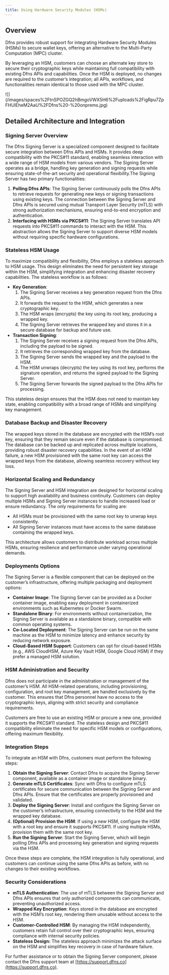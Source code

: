 ```yaml
---
title: Using Hardware Security Modules (HSMs)
---
```


## Overview

Dfns provides robust support for integrating Hardware Security Modules (HSMs) to secure wallet keys, offering an alternative to the Multi-Party Computation (MPC) cluster.

By leveraging an HSM, customers can choose an alternate key store to secure their cryptographic keys while maintaining full compatibility with existing Dfns APIs and capabilities. Once the HSM is deployed, no changes are required to the customer’s integration; all APIs, workflows, and functionalities remain identical to those used with the MPC cluster.

<Frame>![](/images/spaces%2FtnSPOZGQ2hBmgoVWX5H6%2Fuploads%2FigRpu7ZpFHUlEheM2AaU%2FDfns%20-%20onprems.jpg)</Frame>

## Detailed Architecture and Integration

### Signing Server Overview

The Dfns Signing Server is a specialized component designed to facilitate secure integration between Dfns APIs and HSMs. It provides deep compatibility with the PKCS#11 standard, enabling seamless interaction with a wide range of HSM models from various vendors. The Signing Server operates as a bridge, handling key generation and signing requests while ensuring state-of-the-art security and operational flexibility.The Signing Server has two primary functionalities:

1. **Polling Dfns APIs**: The Signing Server continuously polls the Dfns APIs to retrieve requests for generating new keys or signing transactions using existing keys. The connection between the Signing Server and Dfns APIs is secured using mutual Transport Layer Security (mTLS) with strong authorization mechanisms, ensuring end-to-end encryption and authentication.
2. **Interfacing with HSMs via PKCS#11**: The Signing Server translates API requests into PKCS#11 commands to interact with the HSM. This abstraction allows the Signing Server to support diverse HSM models without requiring specific hardware configurations.



### Stateless HSM Usage

To maximize compatibility and flexibility, Dfns employs a stateless approach to HSM usage. This design eliminates the need for persistent key storage within the HSM, simplifying integration and enhancing disaster recovery capabilities. The stateless workflow is as follows:

* **Key Generation**:
  1. The Signing Server receives a key generation request from the Dfns APIs.
  2. It forwards the request to the HSM, which generates a new cryptographic key.
  3. The HSM wraps (encrypts) the key using its root key, producing a wrapped key.
  4. The Signing Server retrieves the wrapped key and stores it in a secure database for backup and future use.
* **Transaction Signing**:
  1. The Signing Server receives a signing request from the Dfns APIs, including the payload to be signed.
  2. It retrieves the corresponding wrapped key from the database.
  3. The Signing Server sends the wrapped key and the payload to the HSM.
  4. The HSM unwraps (decrypts) the key using its root key, performs the signature operation, and returns the signed payload to the Signing Server.
  5. The Signing Server forwards the signed payload to the Dfns APIs for processing.

This stateless design ensures that the HSM does not need to maintain key state, enabling compatibility with a broad range of HSMs and simplifying key management.



### Database Backup and Disaster Recovery

The wrapped keys stored in the database are encrypted with the HSM’s root key, ensuring that they remain secure even if the database is compromised. The database can be backed up and replicated across multiple locations, providing robust disaster recovery capabilities. In the event of an HSM failure, a new HSM provisioned with the same root key can access the wrapped keys from the database, allowing seamless recovery without key loss.



### Horizontal Scaling and Redundancy

The Signing Server and HSM integration are designed for horizontal scaling to support high availability and business continuity. Customers can deploy multiple HSMs and Signing Server instances to handle increased load or ensure redundancy. The only requirements for scaling are:

* All HSMs must be provisioned with the same root key to unwrap keys consistently.
* All Signing Server instances must have access to the same database containing the wrapped keys.

This architecture allows customers to distribute workload across multiple HSMs, ensuring resilience and performance under varying operational demands.



### Deployments Options

The Signing Server is a flexible component that can be deployed on the customer’s infrastructure, offering multiple packaging and deployment options:

* **Container Image**: The Signing Server can be provided as a Docker container image, enabling easy deployment in containerized environments such as Kubernetes or Docker Swarm.
* **Standalone Binary**: For environments without containerization, the Signing Server is available as a standalone binary, compatible with common operating systems.
* **Co-Located Deployment**: The Signing Server can be run on the same machine as the HSM to minimize latency and enhance security by reducing network exposure.
* **Cloud-Based HSM Support**: Customers can opt for cloud-based HSMs (e.g., AWS CloudHSM, Azure Key Vault HSM, Google Cloud HSM) if they prefer a managed HSM solution.



### HSM Administration and Security

Dfns does not participate in the administration or management of the customer’s HSM. All HSM-related operations, including provisioning, configuration, and root key management, are handled exclusively by the customer. This ensures that Dfns personnel have no access to the cryptographic keys, aligning with strict security and compliance requirements.

Customers are free to use an existing HSM or procure a new one, provided it supports the PKCS#11 standard. The stateless design and PKCS#11 compatibility eliminate the need for specific HSM models or configurations, offering maximum flexibility.



### Integration Steps

To integrate an HSM with Dfns, customers must perform the following steps:

1. **Obtain the Signing Server**: Contact Dfns to acquire the Signing Server component, available as a container image or standalone binary.
2. **Generate mTLS Certificates**: Sync with Dfns to configure mTLS certificates for secure communication between the Signing Server and Dfns APIs. Ensure that the certificates are properly provisioned and validated.
3. **Deploy the Signing Server**: Install and configure the Signing Server on the customer’s infrastructure, ensuring connectivity to the HSM and the wrapped key database.
4. **(Optional) Provision the HSM**: If using a new HSM, configure the HSM with a root key and ensure it supports PKCS#11. If using multiple HSMs, provision them with the same root key.
5. **Run the Signing Server**: Start the Signing Server, which will begin polling Dfns APIs and processing key generation and signing requests via the HSM.

Once these steps are complete, the HSM integration is fully operational, and customers can continue using the same Dfns APIs as before, with no changes to their existing workflows.



### Security Considerations

* **mTLS Authentication**: The use of mTLS between the Signing Server and Dfns APIs ensures that only authorized components can communicate, preventing unauthorized access.
* **Wrapped Key Encryption**: Keys stored in the database are encrypted with the HSM’s root key, rendering them unusable without access to the HSM.
* **Customer-Controlled HSM**: By managing the HSM independently, customers retain full control over their cryptographic keys, ensuring compliance with internal security policies.
* **Stateless Design:** The stateless approach minimizes the attack surface on the HSM and simplifies key recovery in case of hardware failure.

For further assistance or to obtain the Signing Server component, please contact the Dfns support team at [https://support.dfns.co](https://support.dfns.co).
